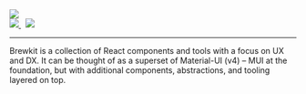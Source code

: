 

<Meta title="Documentation/Intro" />


<div style={{ margin: '0 auto', maxWidth: '600px', color: 'white', textAlign: 'center' }}>
    <img
        style={{ width: '75%', margin: '0 auto 2em auto' }}
        src={logo}
    />
    <br />
    <!--
    <a href="https://discord.gg/G9MrfN">
        <img src="https://img.shields.io/discord/680131581066871038?logo=discord" alt="chat on Discord" />
    </a>&nbsp;
    -->
    <a href="https://github.com/brewkit/brewkit-ui/blob/master/LICENSE">
        <img src="https://img.shields.io/badge/license-MIT-blue.svg" />
    </a>&nbsp;
    <a href="https://github.com/storybookjs/storybook">
        <img src="https://cdn.jsdelivr.net/gh/storybookjs/brand@master/badge/badge-storybook.svg" />
    </a>

  ---

  Brewkit is a collection of React components and tools with a focus on UX and DX. It can be thought of as
  a superset of Material-UI (v4) – MUI at the foundation, but with additional components, abstractions, and tooling layered on top.
</div>
